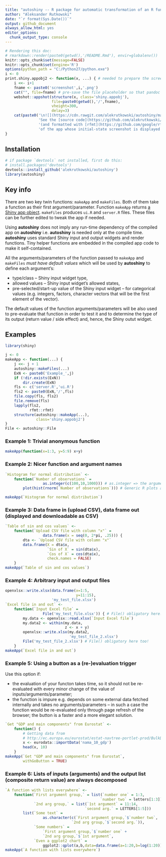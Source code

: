 ```yaml
---
title: "autoshiny -- R package for automatic transformation of an R function into a Shiny app"
author: "Aleksander Rutkowski"
date: "`r format(Sys.Date())`"
output: github_document
always_allow_html: yes
editor_options: 
  chunk_output_type: console
---
```


```r
# Rendering this doc:
# rmarkdown::render(paste0(getwd(),'/README.Rmd'), envir=globalenv())
knitr::opts_chunk$set(message=FALSE)
knitr::opts_chunk$set(engine='R')
options(python_path = "C:/Python27/python.exe")
i <- 0
print.shiny.appobj2 <- function(x, ...) { # needed to prepare the screenshots, overriding shiny's
    i <<- i+1
    fname <- paste0('screenshot',i,'.png')
    cat("", file=fname) # pre-save the file placeholder so that pandoc dones not complain
    webshot::appshot(structure(x, class='shiny.appobj'),
                     file=paste0(getwd(),'/',fname),
                     vheight=300,
                     delay=3)
    cat(paste0('\n![](https://cdn.rawgit.com/alekrutkowski/autoshiny/master/',fname,')\n\n', # needs results='asis' in chunk options
               'See the [source code](https://github.com/alekrutkowski/autoshiny/tree/master/Example_',i,') generated with `makeFiles` ',
               '(and formatted with [rfmt](https://github.com/google/rfmt)) ',
               'of the app whose initial-state screenshot is displayed above.')) 
}
```

## Installation

```r
# if package `devtools` not installed, first do this:
# install.packages('devtools')
devtools::install_github('alekrutkowski/autoshiny')
library(autoshiny)
```

## Key info

There are two key twin functions: `makeApp` and `makeFiles`.
Both of them take a function as their first argument/parameter.
Function `makeApp` returns [a Shiny app object](https://rdrr.io/cran/shiny/man/shinyApp.html).
`makeFiles` produces `ui.R` and `server.R` files.
These files can be further edited to tweak the app if needed.

Using **autoshiny** does not imply any run-time dependency of the compiled app on **autoshiny**
i.e. **autoshiny** is needed only at the compile time. **autoshiny** uses standard Shiny
input and output widgets and render functions. Tiny helper functions are embedded in the
compiled app code to make it self-contained.

All the arguments/parameters of the function passed to `makeApp` and `makeFiles` *must have default values* which will
be used by **autoshiny** to define each argument's:

- type/class -- Shiny input widget type,
- allowed values -- Shiny input widget's allowed states,
- pre-selected/start-up value of the Shiny input widget -- for categorical values (e.g. integers, factors, character vectors
that will be the first element of the vector).

The default values of the function arguments/parameters will be also used to pre-evaluate that function in order to
test it and to determine the type of its output (return value / side effect) and, hence, the Shiny outut widget.

## Examples

```r
library(shiny)
```


```r
j <- 0
makeApp <- function(...) {
    j <<- j + 1
    autoshiny::makeFiles(...)
    ExN <- paste0('Example_',j)
    if (!dir.exists(ExN))
        dir.create(ExN)
    fls <- c('server.R','ui.R')
    fls2 <- paste0(ExN,'/',fls)
    file.copy(fls, fls2)
    file.remove(fls)
    lapply(fls2,
           rfmt::rfmt)
    structure(autoshiny::makeApp(...),
              class='shiny.appobj2')
}
File <- autoshiny::File
```

### Example 1: Trivial anonymous function

```r
makeApp(function(x=1:3, y=5:9) x+y)
```

### Example 2: Nicer function and argument names

```r
`Histogram for normal distribution` <-
    function(`Number of observations` =
                 as.integer(c(100,10,1000))) # as.integer => the argument interpreted as categorical
        plot(hist(rnorm(`Number of observations`))) # Generic R plots as "return values" are supported

makeApp(`Histogram for normal distribution`)
```

### Example 3: Data frame in (upload CSV), data frame out (displayed and downloadable as CSV)

```r
`Table of sin and cos values` <-
    function(`Upload CSV file with column "x"` =
                 data.frame(x = seq(0, 2*pi, .25))) {
        dta <- `Upload CSV file with column "x"`
        data.frame(X = dta$x,
                   `Sin of X` = sin(dta$x),
                   `Cos of X` = cos(dta$x),
                   check.names = FALSE)
    }
makeApp(`Table of sin and cos values`)
```

### Example 4: Arbitrary input and output files

```r
openxlsx::write.xlsx(data.frame(x=1:5,
                                y=11:15),
                     'my_test_file.xlsx')
`Excel file in and out` <-
    function(`Input Excel file` =
                 File('my_test_file.xlsx')) { # File() obligatory here!
        my.data <- openxlsx::read.xlsx(`Input Excel file`)
        my.data2 <- within(my.data,
                           z <- x + y)
        openxlsx::write.xlsx(my.data2,
                             'my_test_file_2.xlsx')
        File('my_test_file_2.xlsx') # File() obligatory here too!
    }
makeApp(`Excel file in and out`)
```

### Example 5: Using a button as a (re-)evaluation trigger

Use this option if:

- the evaluation of your functon takes time, so it should not be re-evaluated with every minor change of the value of inputs/arguments/parameter;
- the function is impure e.g. depends on some external data fetched internally and takes no arguments/parameters -- in such a case the function would be re-evaluated only through page refresh of the browser; the button is a faster and a more elegant solution.

```r
`Get "GDP and main components" from Eurostat` <-
    function() {
        # Getting data from
        # http://ec.europa.eu/eurostat/estat-navtree-portlet-prod/BulkDownloadListing?sort=1&file=data%2Fnama_10_gdp.tsv.gz
        x <- eurodata::importData('nama_10_gdp')
        head(x, 10)
    }
makeApp(`Get "GDP and main components" from Eurostat`,
        withGoButton = TRUE)
```

### Example 6: Lists of inputs (arguments) and the output list (composite return value) are always decomposed

```r
`A function with lists everywhere` <-
    function(`First argument group,` = list(`number one` = 1:3,
                                           `number two` = letters[1:3]),
             `2nd arg group,` = list(`1st argument` = 11:14,
                                    `second arg.` = LETTERS[1:5]))
        list(`Some text` =
                 as.character(c(`First argument group,`$`number two`,
                              `2nd arg group,`$`second arg.`)),
             `Some numbers` =
                 `First argument group,`$`number one` +
                 `2nd arg group,`$`1st argument`,
             `Even a ggplot2 chart` =
                 ggplot2::qplot(a,b,data=data.frame(a=1:20,b=log(1:20))))
makeApp(`A function with lists everywhere`)
```





